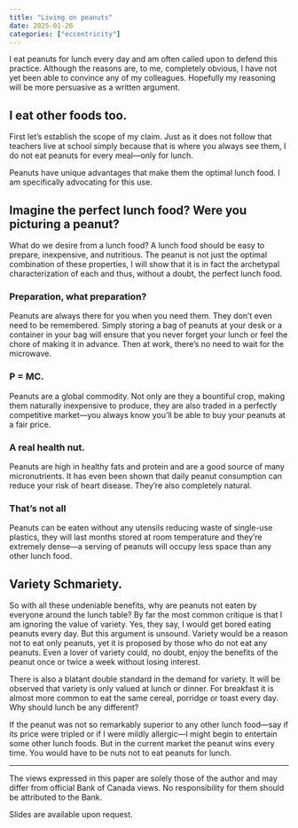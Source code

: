 ```yaml
---
title: "Living on peanuts"
date: 2025-01-26
categories: ["eccentricity"]
---
```


I eat peanuts for lunch every day and am often called upon to defend this practice. Although the reasons are, to me, completely obvious, I have not yet been able to convince any of my colleagues. Hopefully my reasoning will be more persuasive as a written argument.

## I eat other foods too.

First let’s establish the scope of my claim. Just as it does not follow that teachers live at school simply because that is where you always see them, I do not eat peanuts for every meal—only for lunch. 

Peanuts have unique advantages that make them the optimal lunch food. I am specifically advocating for this use.

## Imagine the perfect lunch food? Were you picturing a peanut?

What do we desire from a lunch food? A lunch food should be easy to prepare, inexpensive, and nutritious. The peanut is not just the optimal combination of these properties, I will show that it is in fact the archetypal characterization of each and thus, without a doubt, the perfect lunch food.

### Preparation, what preparation?

Peanuts are always there for you when you need them. They don’t even need to be remembered. Simply storing a bag of peanuts at your desk or a container in your bag will ensure that you never forget your lunch or feel the chore of making it in advance. Then at work, there’s no need to wait for the microwave.

### P = MC.

Peanuts are a global commodity. Not only are they a bountiful crop, making them naturally inexpensive to produce, they are also traded in a perfectly competitive market—you always know you’ll be able to buy your peanuts at a fair price.

### A real health nut.

Peanuts are high in healthy fats and protein and are a good source of many micronutrients. It has even been shown that daily peanut consumption can reduce your risk of heart disease. They’re also completely natural.

### That’s not all

Peanuts can be eaten without any utensils reducing waste of single-use plastics, they will last months stored at room temperature and they’re extremely dense—a serving of peanuts will occupy less space than any other lunch food.

## Variety Schmariety.

So with all these undeniable benefits, why are peanuts not eaten by everyone around the lunch table?  By far the most common critique is that I am ignoring the value of variety. Yes, they say, I would get bored eating peanuts every day. But this argument is unsound. Variety would be a reason not to eat only peanuts, yet it is proposed by those who do not eat any peanuts. Even a lover of variety could, no doubt, enjoy the benefits of the peanut once or twice a week without losing interest.

There is also a blatant double standard in the demand for variety. It will be observed that variety is only valued at lunch or dinner. For breakfast it is almost more common to eat the same cereal, porridge or toast every day. Why should lunch be any different? 

If the peanut was not so remarkably superior to any other lunch food—say if its price were tripled or if I were mildly allergic—I might begin to entertain some other lunch foods. But in the current market the peanut wins every time. You would have to be nuts not to eat peanuts for lunch.

---

The views expressed in this paper are solely those of the author and may differ from official Bank of Canada views. No responsibility for them should be attributed to the Bank.

Slides are available upon request.
